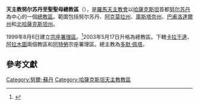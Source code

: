 {{NoteTA|G1=Country}}
{{Infobox Roman Catholic diocese 
|Roman Catholic Diocese of = 天主教努尔苏丹總教区 
|Latin name of diocese = Archidioecesis Sanctae Mariae in Astanansis 
|image =  Kazakistan - Arcidiocesi di Astana.png
|caption =  
|location = [[哈薩克斯坦|哈薩克斯坦]][[努尔苏丹|努尔苏丹]] 
|territory =  
|population =  
|rite = [[罗马礼|罗马礼]]（兩個[[拜占庭禮|拜占庭禮]]堂區） 
|patron =  
|province =  
|established = 2003年 
|cathedral = 
|co-cathedral = 
|leadership = 總主教 
|website =  
|pope =  
|patriarch= 
|metropolitan = 多默·佩塔 
|ordinary =  
|coadjutor archbishop = 
|coadjutor bishop = 
|auxiliary = 
|emeritus =
 }}
'''天主教努尔苏丹至聖聖母總教區'''（{{lang-la|Archidioecesis Sanctae Mariae in Astanansis}}），是[[羅馬天主教會|羅馬天主教會]]以[[哈薩克斯坦|哈薩克斯坦]]首都[[努尔苏丹|努尔苏丹]]為中心的一個[[總教區|總教區]]。範圍包括努尔苏丹、[[阿克莫拉州|阿克莫拉州]]、[[庫斯塔奈州|庫斯塔奈州]]、[[巴甫洛達爾州|巴甫洛達爾州]]和[[北哈薩克斯坦州|北哈薩克斯坦州]]。

1999年8月6日建立[[宗座署理區|宗座署理區]]。<ref>{{cite news|publisher=[[天主教亞洲通訊社|天主教亞洲通訊社]]|date=1999年8月20日 |title=梵蒂岡建立新教區及三個宗座署理區 |url=}}</ref>2003年5月17日升格為總教區。下轄[[天主教卡拉干達教區|卡拉干達]]、[[天主教阿拉木圖教區|阿拉木圖]]兩個教區和[[天主教阿特勞宗座署理區|阿特勞]]宗座署理區。總主教為[[多默·佩塔|多默·佩塔]]。

==參考文獻== 

<div class="references-small"> 

<references />

{{天主教哈薩克教區}}
[[Category:努爾-蘇丹|Category:努爾-蘇丹]] 
[[Category:哈薩克斯坦天主教教區|Category:哈薩克斯坦天主教教區]]